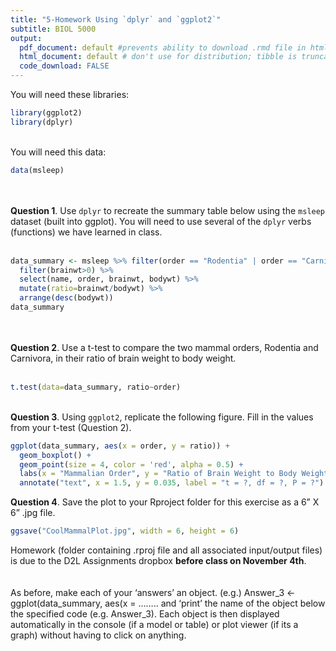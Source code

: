 ```yaml
---
title: "5-Homework Using `dplyr` and `ggplot2`"
subtitle: BIOL 5000
output:
  pdf_document: default #prevents ability to download .rmd file in html notebook
  html_document: default # don't use for distribution; tibble is truncated in html view
  code_download: FALSE
---
```

You will need these libraries:
```r
library(ggplot2)
library(dplyr)
```
<br />
You will need this data:
```r
data(msleep)
```
<br />
<br />
**Question 1**. Use `dplyr` to recreate the summary table below using the `msleep` dataset (built into ggplot). You will need to use several of the `dplyr` verbs (functions) we have learned in class.
<br />
<br />
```r
data_summary <- msleep %>% filter(order == "Rodentia" | order == "Carnivora") %>%
  filter(brainwt>0) %>%
  select(name, order, brainwt, bodywt) %>%
  mutate(ratio=brainwt/bodywt) %>%
  arrange(desc(bodywt))
data_summary
```
<br />
<br />
**Question 2**. Use a t-test to compare the two mammal orders, Rodentia and Carnivora, in their ratio of brain weight to body weight.
<br />
<br />
```r
t.test(data=data_summary, ratio~order)
```
<br />
**Question 3**. Using `ggplot2`, replicate the following figure. Fill in the values from your t-test (Question 2).
```r
ggplot(data_summary, aes(x = order, y = ratio)) +
  geom_boxplot() +
  geom_point(size = 4, color = 'red', alpha = 0.5) +
  labs(x = "Mammalian Order", y = "Ratio of Brain Weight to Body Weight")+
  annotate("text", x = 1.5, y = 0.035, label = "t = ?, df = ?, P = ?")
```
**Question 4**. Save the plot to your Rproject folder for this exercise as a 6" X 6" .jpg file.
```r
ggsave("CoolMammalPlot.jpg", width = 6, height = 6)
```


Homework (folder containing .rproj file and all associated input/output files) is due to the D2L Assignments dropbox **before class on November 4th**.
<br />
<br />
<br />
As before, make each of your 'answers' an object. (e.g.)
Answer_3 <- ggplot(data_summary, aes(x = ........ and 'print' the name of the object below the specified code (e.g. Answer_3). Each object is then displayed automatically in the console (if a model or table) or plot viewer (if its a graph) without having to click on anything. 